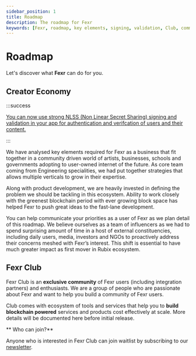 ```yaml
---
sidebar_position: 1
title: Roadmap
description: The roadmap for Fexr
keywords: [Fexr, roadmap, key elements, signing, validation, Club, community, ecosystem, development, services, product]
---
```


# Roadmap

Let's discover what **Fexr** can do for you.

## Creator Economy

:::success

[You can now use strong NLSS (Non Linear Secret Sharing) signing and validation in your app for authentication and verifcation of users and their content.](/developers/auth/setup)

:::

We have analysed key elements required for Fexr as a business that fit together in a community driven world of artists, businesses, schools and governments adopting to user-owned internet of the future. As core team coming from Engineering specialities, we had put together strategies that allows multiple verticals to grow in their expertise. 

Along with product development, we are heavily invested in defining the problem we should be tackling in this ecosystem. Ability to work closely with the greenest blockchain period with ever growing block space has helped Fexr to push great ideas to the fast-lane development. 

You can help communicate your priorities as a user of Fexr as we plan detail of this roadmap. We believe ourselves as a team of influencers as we had to spend surprising amount of time in a host of external constituencies, including daily users, media, investors and NGOs to proactively address their concerns meshed with Fexr’s interest. This shift is essential to have much greater impact as first mover in Rubix ecosystem. 

## Fexr Club

Fexr Club is an **exclusive community** of Fexr users (including integration partners) and enthusiasts. We are a group of people who are passionate about Fexr and want to help you build a community of Fexr users. 

Club comes with ecosystem of tools and services that help you to **build blockchain powered** services and products cost effectively at scale. More details will be documented here before initial release.

** Who can join?**

Anyone who is interested in Fexr Club can join waitlist by subscribing to our [newsletter](https://www.getrevue.co/profile/getfexr?via=twitter-profile).